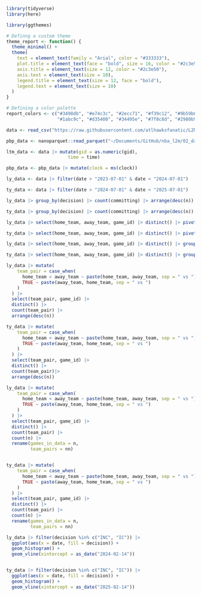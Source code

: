 ```r
library(tidyverse)
library(here)
```

```r
library(ggthemes)

# Definng a custom theme
theme_report <- function() {
  theme_minimal() +
  theme(
    text = element_text(family = "Arial", color = "#333333"),
    plot.title = element_text(face = "bold", size = 16, color = "#2c3e50"),
    axis.title = element_text(size = 12, color = "#2c3e50"),
    axis.text = element_text(size = 10),
    legend.title = element_text(size = 12, face = "bold"),
    legend.text = element_text(size = 10)
  )
}

# Defining a color palette
report_colors <- c("#3498db", "#e74c3c", "#2ecc71", "#f39c12", "#9b59b6", 
                   "#1abc9c", "#d35400", "#34495e", "#7f8c8d", "#2980b9", "#8e44ad")
```

```r
data <- read_csv("https://raw.githubusercontent.com/atlhawksfanatic/L2M/refs/heads/master/1-tidy/L2M/L2M_stats_nba.csv")

pbp_data <- nanoparquet::read_parquet("~/Documents/GitHub/nba_l2m/02_data/02-1_data_raw/250225_pbp_gt.parquet")
```

```r
ltm_data <- data |> mutate(gid = as.numeric(gid),
                       time = time)

pbp_data <- pbp_data |> mutate(clock = ms(clock))


```

```r
ly_data <- data |> filter(date > "2023-07-01" & date < "2024-07-01")

ty_data <- data |> filter(date > "2024-07-01" & date < "2025-07-01") 

ly_data |> group_by(decision) |> count(committing) |> arrange(desc(n))

ty_data |> group_by(decision) |> count(committing) |> arrange(desc(n))

ly_data |> select(home_team, away_team, game_id) |> distinct() |> pivot_longer(cols = ends_with("team"), names_to = "team_location", values_to = "team") |> count(team) |> arrange(desc(n))

ty_data |> select(home_team, away_team, game_id) |> distinct() |> pivot_longer(cols = ends_with("team"), names_to = "team_location", values_to = "team") |> count(team) |> arrange(desc(n))

ly_data |> select(home_team, away_team, game_id) |> distinct() |> group_by(home_team, away_team) |> count() |> arrange(n)

ty_data |> select(home_team, away_team, game_id) |> distinct() |> group_by(home_team, away_team) |> count() |> arrange(n)

ly_data |> mutate(
    team_pair = case_when(
      home_team < away_team ~ paste(home_team, away_team, sep = " vs "),
      TRUE ~ paste(away_team, home_team, sep = " vs ")
    )
  ) |> 
  select(team_pair, game_id) |> 
  distinct() |> 
  count(team_pair) |> 
  arrange(desc(n))

ty_data |> mutate(
    team_pair = case_when(
      home_team < away_team ~ paste(home_team, away_team, sep = " vs "),
      TRUE ~ paste(away_team, home_team, sep = " vs ")
    )
  ) |> 
  select(team_pair, game_id) |> 
  distinct() |> 
  count(team_pair)|> 
  arrange(desc(n))

ly_data |> mutate(
    team_pair = case_when(
      home_team < away_team ~ paste(home_team, away_team, sep = " vs "),
      TRUE ~ paste(away_team, home_team, sep = " vs ")
    )
  ) |> 
  select(team_pair, game_id) |> 
  distinct() |> 
  count(team_pair) |> 
  count(n) |> 
  rename(games_in_data = n,
         team_pairs = nn)


ty_data |> mutate(
    team_pair = case_when(
      home_team < away_team ~ paste(home_team, away_team, sep = " vs "),
      TRUE ~ paste(away_team, home_team, sep = " vs ")
    )
  ) |> 
  select(team_pair, game_id) |> 
  distinct() |> 
  count(team_pair) |> 
  count(n) |> 
  rename(games_in_data = n,
         team_pairs = nn)

```

```r
ly_data |> filter(decision %in% c("INC", "IC")) |> 
  ggplot(aes(x = date, fill = decision)) +
  geom_histogram() +
  geom_vline(xintercept = as_date("2024-02-14"))


ty_data |> filter(decision %in% c("INC", "IC")) |> 
  ggplot(aes(x = date, fill = decision)) +
  geom_histogram() +
  geom_vline(xintercept = as_date("2025-02-14"))


```
